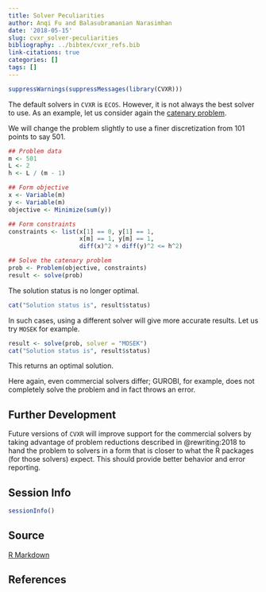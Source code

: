 ```yaml
---
title: Solver Peculiarities
author: Anqi Fu and Balasubramanian Narasimhan
date: '2018-05-15'
slug: cvxr_solver-peculiarities
bibliography: ../bibtex/cvxr_refs.bib
link-citations: true
categories: []
tags: []
---
```


```r
suppressWarnings(suppressMessages(library(CVXR)))
```

The default solvers in `CVXR` is `ECOS`. However, it is not always the
best solver to use. As an example, let us consider again the [catenary
problem](/post/examples/cvxr_catenary). 

We will change the problem slightly to use a finer discretization from
101 points to say 501. 

```r
## Problem data
m <- 501
L <- 2
h <- L / (m - 1)

## Form objective
x <- Variable(m)
y <- Variable(m)
objective <- Minimize(sum(y))

## Form constraints
constraints <- list(x[1] == 0, y[1] == 1,
                    x[m] == 1, y[m] == 1,
                    diff(x)^2 + diff(y)^2 <= h^2)

## Solve the catenary problem
prob <- Problem(objective, constraints)
result <- solve(prob)
```

The solution status is no longer optimal.

```r
cat("Solution status is", result$status)
```

In such cases, using a different solver will give more accurate
results. Let us try `MOSEK` for example.

```r
result <- solve(prob, solver = "MOSEK")
cat("Solution status is", result$status)
```

This returns an optimal solution. 

Here again, even commercial solvers differ; GUROBI, for example, does
not completely solve the problem and in fact throws an error.


## Further Development

Future versions of `CVXR` will improve support for the commercial
solvers by taking advantage of problem reductions described in
@rewriting:2018 to hand the problem to solvers in a form that is
closer to what the R packages (for those solvers) expect.  This should
provide better behavior and error reporting.

## Session Info

```r
sessionInfo()
```

## Source

[R Markdown](https://github.com/bnaras/cvxr_docs/blob/master/content/post/examples/cvxr_solver-peculiarities.Rmd)

## References
